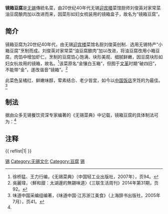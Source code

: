 {{Infobox Prepared Food
| name             = 镜箱豆腐
| image            =
| caption          = 
| alternate_name   = 金镶白玉箱
| country          = [[中国|中国]]
| region           = [[无锡|无锡]]
| course           = 主菜
| served           = 
| main_ingredient  = 豆腐
| variations       = 
| calories         = 约236卡（100克）
| other            = 
}} 

'''镜箱豆腐'''是[[无锡|无锡]]傳統名菜，由20世纪40年代无锡[[迎宾楼|迎宾楼]]菜馆厨师刘俊英对家常菜油豆腐酿肉加以改进而来，因菜形如妇女梳装用的镜箱盒子，故名为“镜箱豆腐”。

== 简介 ==

镜箱豆腐为20世纪40年代，由无锡[[迎宾楼|迎宾楼]]菜馆名厨刘俊英创制．选用无锡特产“小箱豆腐”烹制而成。刘俊英对家常菜“油豆腐酿肉”加以改进，将油豆腐改用小箱豆腐，肉馅中增加虾仁，烹制的豆腐馅心饱满、块形美观、细腻鲜嫩，因豆腐块形如妇女杭妆用的镜箱，故名。<ref name="简介">徐桥猛、王力行编，《无锡菜典》（中国轻工业出版社，2007年），页94。</ref>该菜原名“金镶白玉箱”，但囿于[[文革|文革]]时期“破四旧”，不能带“金”，遂改谐音“镜箱”。<ref>吳麗瑋，〈鮮和甜：太湖邊的無錫味道〉《三联生活周刊》2014年第31期，页92。</ref>

此菜色呈橘红、鲜嫩味醇，荤素结合、老少皆宜，如今以[[中国饭店|中国饭店]]烹饪的为最佳。<ref>味道中国采编组编著，《味道中国·江苏浙江美食》（上海辞书出版社，2005年7月），页41。</ref>

== 制法 ==

据由众多无锡餐饮资深专家编著的《无锡菜典》中记载，镜箱豆腐的具体制法可为：<ref name="简介"></ref>

{{Quotation|'''主辅料'''：猪肋排骨50000克

'''调料'''：小箱豆腐一块（约重500克）、猪肉末250克、大虾仁（留尾壳）12只、水发香菇20克、青豆5克。

'''制法'''：将肉末放入碗内，加黄酒（25克）、精盐（1.5克）拌和成肉馅；将豆腐切成4块后，每块再切成长方形的3小块（每块约长4.5厘米、宽3厘米、厚3厘米），共12块，排放在漏勺中，沥去水。把锅置旺火上烧热，舀入油，烧至八成热时，将漏勺内豆腐滑人，炸至豆腐外表起软壳、呈金黄色时，捞出沥去油。用汤匙柄在每块豆腐中间挖去一部分嫩豆腐（底不能挖穿，四边不能破），然后填满肉馅，再在肉馅上横嵌一只大虾仁，做成生坯。将锅置旺火上烧热，舀入色拉油（25克），放入葱末炸香后，再放人香菇，青豆，锅端离火口，将镜箱豆腐生坯（虾仁朝下）整齐排入锅中，再移至旺火上，加黄酒（25克）、酱油、白糖、番茄酱、猪肉汤、精盐（2.5克）、味精，晃动炒锅，使调料融和。烧沸后，盖上锅盖，移小火上烧6分钟至熟后，揭去锅盖，再置旺火上收稠汤汁，用水生粉勾芡，沿锅边淋入熟猪油，颠锅将豆腐翻身，保持块形完整，排列整齐，淋麻油，滑人盘中即成。}}

==注释==
{{ reflist|1| }}

[[Category:江蘇食品|锡]]
[[Category:无锡文化|Category:无锡文化]]
[[Category:豆腐|Category:豆腐]]
[[Category:苏锡菜|锡]]
